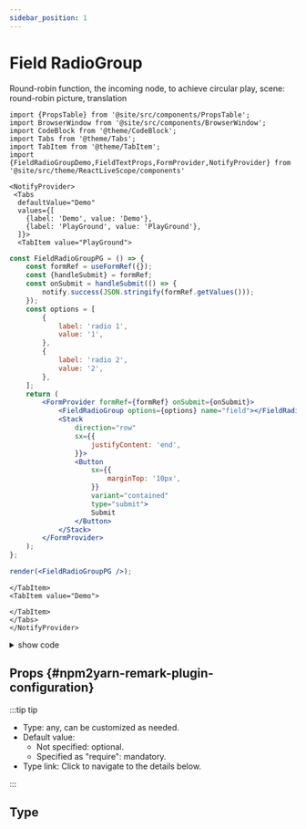 ```yaml
---
sidebar_position: 1
---
```


# Field RadioGroup

Round-robin function, the incoming node, to achieve circular play, scene: round-robin picture, translation

```mdx-code-block
import {PropsTable} from '@site/src/components/PropsTable';
import BrowserWindow from '@site/src/components/BrowserWindow';
import CodeBlock from '@theme/CodeBlock';
import Tabs from '@theme/Tabs';
import TabItem from '@theme/TabItem';
import {FieldRadioGroupDemo,FieldTextProps,FormProvider,NotifyProvider} from '@site/src/theme/ReactLiveScope/components'
```

```mdx-code-block
<NotifyProvider>
 <Tabs
  defaultValue="Demo"
  values={[
    {label: 'Demo', value: 'Demo'},
    {label: 'PlayGround', value: 'PlayGround'},
  ]}>
  <TabItem value="PlayGround">
```

```jsx live noInline
const FieldRadioGroupPG = () => {
	const formRef = useFormRef({});
	const {handleSubmit} = formRef;
	const onSubmit = handleSubmit(() => {
		notify.success(JSON.stringify(formRef.getValues()));
	});
	const options = [
		{
			label: 'radio 1',
			value: '1',
		},
		{
			label: 'radio 2',
			value: '2',
		},
	];
	return (
		<FormProvider formRef={formRef} onSubmit={onSubmit}>
			<FieldRadioGroup options={options} name="field"></FieldRadioGroup>
			<Stack
				direction="row"
				sx={{
					justifyContent: 'end',
				}}>
				<Button
					sx={{
						marginTop: '10px',
					}}
					variant="contained"
					type="submit">
					Submit
				</Button>
			</Stack>
		</FormProvider>
	);
};

render(<FieldRadioGroupPG />);
```

```mdx-code-block
</TabItem>
<TabItem value="Demo">
```

<BrowserWindow>
	<FieldRadioGroupDemo />
</BrowserWindow>

```mdx-code-block
</TabItem>
</Tabs>
</NotifyProvider>
```

<details>
  <summary>show code</summary>
```mdx-code-block
<Tabs>
<TabItem value="componennt">
```

```tsx {5,8,12,41-61} showLineNumbers
import {Button, Stack} from '@mui/material';
import PropsTable from '@site/src/components/PropsTable';
import {NotifyProvider} from 'mui-eazy';
import {
	useFormRef,
	FieldDatePicker,
	FormProvider,
	notify,
	LocalizationProvider,
} from 'mui-eazy';

export const FieldRadioGroupDemo = () => {
	const formRef = useFormRef({});
	const {handleSubmit} = formRef;
	const onSubmit = handleSubmit(() => {
		notify.success(JSON.stringify(formRef.getValues()));
	});
	return (
		<FormProvider formRef={formRef} onSubmit={onSubmit}>
			<FieldRadioGroup name="field"></FieldRadioGroup>
			<Stack
				direction="row"
				sx={{
					justifyContent: 'end',
				}}>
				<Button
					sx={{
						marginTop: '10px',
					}}
					variant="contained"
					type="submit">
					Submit
				</Button>
			</Stack>
		</FormProvider>
	);
};
```

```mdx-code-block
</TabItem>
</Tabs>
```

</details>

## Props {#npm2yarn-remark-plugin-configuration}

:::tip tip

-   Type: any, can be customized as needed.
-   Default value:
    -   Not specified: optional.
    -   Specified as "require": mandatory.
-   Type link: Click to navigate to the details below.

:::

## Type

<FieldTextProps></FieldTextProps>
